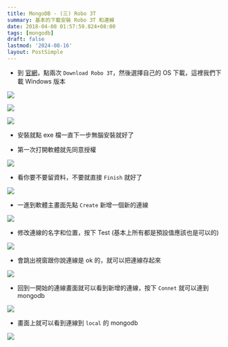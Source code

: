 ```yaml
---
title: MongoDB - (三) Robo 3T
summary: 基本的下載安裝 Robo 3T 和連線
date: 2018-04-08 01:57:59.824+08:00
tags: [mongodb]
draft: false
lastmod: '2024-08-16'
layout: PostSimple
---
```


- 到 [官網](https://robomongo.org/)，點兩次 `Download Robo 3T`，然後選擇自己的 OS 下載，這裡我們下載 Windows 版本

![](https://image.cashwu.com/404.webp)

![](https://image.cashwu.com/404.webp)

![](https://image.cashwu.com/404.webp)

- 安裝就點 exe 檔一直下一步無腦安裝就好了

- 第一次打開軟體就先同意授權

![](https://image.cashwu.com/404.webp)

- 看你要不要留資料，不要就直接 `Finish` 就好了

![](https://image.cashwu.com/404.webp)

- 一進到軟體主畫面先點 `Create` 新增一個新的連線

![](https://image.cashwu.com/404.webp)

- 修改連線的名字和位置，按下 Test (基本上所有都是預設值應該也是可以的)

![](https://image.cashwu.com/404.webp)

- 會跳出視窗跟你說連線是 ok 的，就可以把連線存起來

![](https://image.cashwu.com/404.webp)

- 回到一開始的連線畫面就可以看到新增的連線，按下 `Connet` 就可以連到 mongodb

![](https://image.cashwu.com/404.webp)

- 畫面上就可以看到連線到 `local` 的 mongodb

![](https://image.cashwu.com/404.webp)
